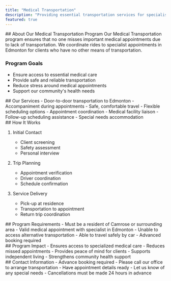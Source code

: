 ```yaml
---
title: "Medical Transportation"
description: "Providing essential transportation services for specialist medical appointments in Edmonton."
featured: true
---
```



<Section type="full">
## About Our Medical Transportation Program
Our Medical Transportation program ensures that no one misses important medical appointments due to lack of transportation. We coordinate rides to specialist appointments in Edmonton for clients who have no other means of transportation.

### Program Goals
- Ensure access to essential medical care
- Provide safe and reliable transportation
- Reduce stress around medical appointments
- Support our community's health needs
</Section>

<Section type="services">
## Our Services

<ServiceCard title="Transportation Service">
- Door-to-door transportation to Edmonton
- Accompaniment during appointments
- Safe, comfortable travel
- Flexible scheduling options
</ServiceCard>

<ServiceCard title="Support Services">
- Appointment coordination
- Medical facility liaison
- Follow-up scheduling assistance
- Special needs accommodation
</ServiceCard>
</Section>

<Section type="grid">
  ## How It Works

1. Initial Contact

   - Client screening
   - Safety assessment
   - Personal interview

2. Trip Planning

   - Appointment verification
   - Driver coordination
   - Schedule confirmation

3. Service Delivery
   - Pick-up at residence
   - Transportation to appointment
   - Return trip coordination
</Section>

<Section type="full">
## Program Requirements
- Must be a resident of Camrose or surrounding area
- Valid medical appointment with specialist in Edmonton
- Unable to access alternative transportation
- Able to travel safely by car
- Advanced booking required
</Section>

<Section type="bordered">
## Program Impact
- Ensures access to specialized medical care
- Reduces missed appointments
- Provides peace of mind for clients
- Supports independent living
- Strengthens community health support
</Section>

<Section type="full">
## Contact Information
- Advance booking required
- Please call our office to arrange transportation
- Have appointment details ready
- Let us know of any special needs
- Cancellations must be made 24 hours in advance
</Section>
